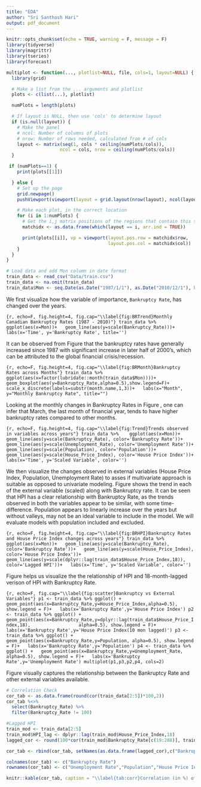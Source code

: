 ```yaml
---
title: "EDA"
author: "Sri Santhosh Hari"
output: pdf_document
---
```


```r
knitr::opts_chunk$set(echo = TRUE, warning = F, message = F)
library(tidyverse)
library(magrittr)
library(tseries)
library(forecast)

multiplot <- function(..., plotlist=NULL, file, cols=1, layout=NULL) {
  library(grid)

  # Make a list from the ... arguments and plotlist
  plots <- c(list(...), plotlist)

  numPlots = length(plots)

  # If layout is NULL, then use 'cols' to determine layout
  if (is.null(layout)) {
    # Make the panel
    # ncol: Number of columns of plots
    # nrow: Number of rows needed, calculated from # of cols
    layout <- matrix(seq(1, cols * ceiling(numPlots/cols)),
                    ncol = cols, nrow = ceiling(numPlots/cols))
  }

 if (numPlots==1) {
    print(plots[[1]])

  } else {
    # Set up the page
    grid.newpage()
    pushViewport(viewport(layout = grid.layout(nrow(layout), ncol(layout))))

    # Make each plot, in the correct location
    for (i in 1:numPlots) {
      # Get the i,j matrix positions of the regions that contain this subplot
      matchidx <- as.data.frame(which(layout == i, arr.ind = TRUE))

      print(plots[[i]], vp = viewport(layout.pos.row = matchidx$row,
                                      layout.pos.col = matchidx$col))
    }
  }
}
```


```r
# Load data and add Mon column in date format
train_data <- read_csv("Data/train.csv")
train_data <- na.omit(train_data)
train_data$Mon <- seq.Date(as.Date("1987/1/1"), as.Date("2010/12/1"), by = "month")
```

We first visualize how the variable of importance, `Bankruptcy Rate`, has changed over the years.

```{r, echo=F, fig.height=4, fig.cap="\\label{fig:BRTrend}Monthly Canadian Bankruptcy Rates (1987 - 2010)"}
train_data %>% 
  ggplot(aes(x=Mon))+
  geom_line(aes(y=scale(Bankruptcy_Rate)))+
  labs(x='Time', y='Bankruptcy Rate', title='')
```

It can be observed from Figure \ref{fig:BRTrend} that the bankruptcy rates have generally increased since 1987 with significant increase in later half of 2000's, which can be attributed to the global financial crisis/recession.

```{r, echo=F, fig.height=4, fig.cap="\\label{fig:BRMonth}Bankruptcy Rates across Months"}
train_data %>% 
  ggplot(aes(x=factor(lubridate::month(train_data$Mon))))+
  geom_boxplot(aes(y=Bankruptcy_Rate,alpha=0.5),show.legend=F)+
  scale_x_discrete(labels=substr(month.name,1,3))+
  labs(x="Month", y="Monthly Bankruptcy Rate", title="")
```

Looking at the monthly changes in Bankruptcy Rates in Figure \ref{fig:BRMonth}, one can infer that March, the last month of financial year, tends to have higher bankruptcy rates compared to other months.

```{r, echo=F, fig.height=4, fig.cap="\\label{fig:Trend}Trends observed in variables across years"}
train_data %>% 
  ggplot(aes(x=Mon))+
  geom_line(aes(y=scale(Bankruptcy_Rate), color='Bankruptcy Rate'))+
  geom_line(aes(y=scale(Unemployment_Rate), color='Unemployment Rate'))+
  geom_line(aes(y=scale(Population), color='Population'))+
  geom_line(aes(y=scale(House_Price_Index), color='House Price Index'))+
  labs(x='Time', y='Scaled Variable', color='')
```

We then visualize the changes observed in external variables (House Price Index, Population, Unemployment Rate) to asses if multivariate approach is suitable as opposed to univariate modeling. Figure \ref{fig:Trend} shows the trend in each of the external variable (scaled) along with Bankruptcy rate. It can be seen that HPI has a clear relationship with Bankruptcy Rate, as the trends observed in both the variables appear to be similar, with some time-difference. Population appears to linearly increase over the years but without valleys, may not be an ideal variable to include in the model. We will evaluate models with population included and excluded.

```{r, echo=F, fig.height=4, fig.cap="\\label{fig:BRHPI}Bankruptcy Rates and House Price Index changes across years"}
train_data %>% 
  ggplot(aes(x=Mon))+
  geom_line(aes(y=scale(Bankruptcy_Rate), color='Bankruptcy Rate'))+
  geom_line(aes(y=scale(House_Price_Index), color='House Price Index'))+
  geom_line(aes(y=scale(dplyr::lag(train_data$House_Price_Index,18)),
                color='Lagged HPI'))+
  labs(x='Time', y='Scaled Variable', color='')
```

Figure \ref{fig:BRHPI} helps us visualize the the relationship of HPI and 18-month-lagged verison of HPI with Bankruptcy Rate.

```{r, echo=F, fig.cap="\\label{fig:scatter}Bankruptcy vs External Variables"}
p1 <- train_data %>% ggplot() +
  geom_point(aes(x=Bankruptcy_Rate,y=House_Price_Index,alpha=0.5), show.legend = F)+
  labs(x='Bankruptcy Rate',y='House Price Index')
p2 <- train_data %>% ggplot() +
  geom_point(aes(x=Bankruptcy_Rate,y=dplyr::lag(train_data$House_Price_Index,18),
                 alpha=0.5), show.legend = F)+
  labs(x='Bankruptcy Rate',y='House Price Index(10 mon lagged)')
p3 <- train_data %>% ggplot() +
  geom_point(aes(x=Bankruptcy_Rate,y=Population, alpha=0.5), show.legend = F)+
  labs(x='Bankruptcy Rate',y='Population')
p4 <- train_data %>% ggplot() +
  geom_point(aes(x=Bankruptcy_Rate,y=Unemployment_Rate, alpha=0.5), show.legend = F)+
  labs(x='Bankruptcy Rate',y='Unemployment Rate')
multiplot(p1,p3,p2,p4, cols=2)
```

Figure \ref{fig:scatter} visually captures the relationship between the Bankruptcy Rate and other external variables available.

```r
# Correlation Check
cor_tab <- as.data.frame(round(cor(train_data[2:5])*100,2))
cor_tab %<>% 
  select(Bankruptcy_Rate) %>%
  filter(Bankruptcy_Rate != 100)

#Lagged HPI
train_mod <- train_data[2:5]
train_mod$HPI_lag <- dplyr::lag(train_mod$House_Price_Index,18)
lagged_cor <- round(100*cor(train_mod$Bankruptcy_Rate[c(19:288)], train_mod$HPI_lag[c(19:288)]),2)

cor_tab <- rbind(cor_tab, setNames(as.data.frame(lagged_cor),c("Bankruptcy_Rate")))

colnames(cor_tab) <- c("Bankruptcy Rate")
rownames(cor_tab) <- c("Unemployment Rate","Population","House Price Index", "Lagged House Price Index")

knitr::kable(cor_tab, caption = "\\label{tab:corr}Correlation (in %) of Bankruptcy Rate with External Variables")
```


